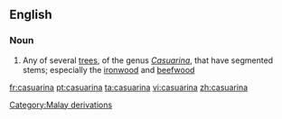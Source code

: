 ==English==

===Noun===
{{wikipedia}}
{{en-noun}}

# Any of several [[tree]]s, of the genus ''[[Casuarina]]'', that have segmented stems; especially the [[ironwood]] and [[beefwood]]

[[Category:Malay derivations]]

[[fr:casuarina]]
[[pt:casuarina]]
[[ta:casuarina]]
[[vi:casuarina]]
[[zh:casuarina]]